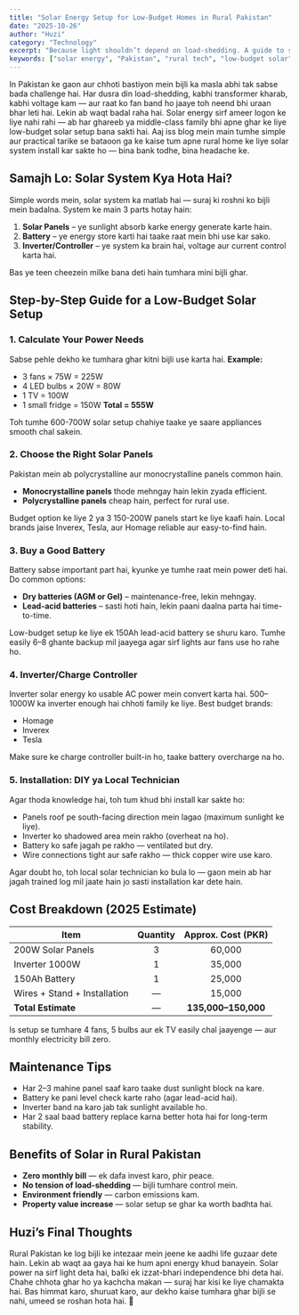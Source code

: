 ```yaml
---
title: "Solar Energy Setup for Low-Budget Homes in Rural Pakistan"
date: "2025-10-26"
author: "Huzi"
category: "Technology"
excerpt: "Because light shouldn’t depend on load-shedding. A guide to setting up affordable solar energy in rural Pakistani homes."
keywords: ["solar energy", "Pakistan", "rural tech", "low-budget solar", "renewable energy"]
---
```


In Pakistan ke gaon aur chhoti bastiyon mein bijli ka masla abhi tak sabse bada challenge hai. Har dusra din load-shedding, kabhi transformer kharab, kabhi voltage kam — aur raat ko fan band ho jaaye toh neend bhi uraan bhar leti hai. Lekin ab waqt badal raha hai. Solar energy sirf ameer logon ke liye nahi rahi — ab har ghareeb ya middle-class family bhi apne ghar ke liye low-budget solar setup bana sakti hai. Aaj iss blog mein main tumhe simple aur practical tarike se bataoon ga ke kaise tum apne rural home ke liye solar system install kar sakte ho — bina bank todhe, bina headache ke.

## Samajh Lo: Solar System Kya Hota Hai?

Simple words mein, solar system ka matlab hai — suraj ki roshni ko bijli mein badalna.
System ke main 3 parts hotay hain:

1.  **Solar Panels** – ye sunlight absorb karke energy generate karte hain.
2.  **Battery** – ye energy store karti hai taake raat mein bhi use kar sako.
3.  **Inverter/Controller** – ye system ka brain hai, voltage aur current control karta hai.

Bas ye teen cheezein milke bana deti hain tumhara mini bijli ghar.

## Step-by-Step Guide for a Low-Budget Solar Setup

### 1. Calculate Your Power Needs

Sabse pehle dekho ke tumhara ghar kitni bijli use karta hai.
**Example:**
- 3 fans × 75W = 225W
- 4 LED bulbs × 20W = 80W
- 1 TV = 100W
- 1 small fridge = 150W
**Total = 555W**

Toh tumhe 600-700W solar setup chahiye taake ye saare appliances smooth chal sakein.

### 2. Choose the Right Solar Panels

Pakistan mein ab polycrystalline aur monocrystalline panels common hain.

- **Monocrystalline panels** thode mehngay hain lekin zyada efficient.
- **Polycrystalline panels** cheap hain, perfect for rural use.

Budget option ke liye 2 ya 3 150-200W panels start ke liye kaafi hain.
Local brands jaise Inverex, Tesla, aur Homage reliable aur easy-to-find hain.

### 3. Buy a Good Battery

Battery sabse important part hai, kyunke ye tumhe raat mein power deti hai.
Do common options:

- **Dry batteries (AGM or Gel)** – maintenance-free, lekin mehngay.
- **Lead-acid batteries** – sasti hoti hain, lekin paani daalna parta hai time-to-time.

Low-budget setup ke liye ek 150Ah lead-acid battery se shuru karo.
Tumhe easily 6–8 ghante backup mil jaayega agar sirf lights aur fans use ho rahe ho.

### 4. Inverter/Charge Controller

Inverter solar energy ko usable AC power mein convert karta hai.
500–1000W ka inverter enough hai chhoti family ke liye.
Best budget brands:
- Homage
- Inverex
- Tesla

Make sure ke charge controller built-in ho, taake battery overcharge na ho.

### 5. Installation: DIY ya Local Technician

Agar thoda knowledge hai, toh tum khud bhi install kar sakte ho:
- Panels roof pe south-facing direction mein lagao (maximum sunlight ke liye).
- Inverter ko shadowed area mein rakho (overheat na ho).
- Battery ko safe jagah pe rakho — ventilated but dry.
- Wire connections tight aur safe rakho — thick copper wire use karo.

Agar doubt ho, toh local solar technician ko bula lo — gaon mein ab har jagah trained log mil jaate hain jo sasti installation kar dete hain.

## Cost Breakdown (2025 Estimate)

| Item                   | Quantity | Approx. Cost (PKR) |
| ---------------------- | :------: | :----------------: |
| 200W Solar Panels      |    3     |       60,000       |
| Inverter 1000W         |    1     |       35,000       |
| 150Ah Battery          |    1     |       25,000       |
| Wires + Stand + Installation |    —     |       15,000       |
| **Total Estimate**     |    —     | **135,000–150,000** |

Is setup se tumhare 4 fans, 5 bulbs aur ek TV easily chal jaayenge — aur monthly electricity bill zero.

## Maintenance Tips

- Har 2–3 mahine panel saaf karo taake dust sunlight block na kare.
- Battery ke pani level check karte raho (agar lead-acid hai).
- Inverter band na karo jab tak sunlight available ho.
- Har 2 saal baad battery replace karna better hota hai for long-term stability.

## Benefits of Solar in Rural Pakistan

- **Zero monthly bill** — ek dafa invest karo, phir peace.
- **No tension of load-shedding** — bijli tumhare control mein.
- **Environment friendly** — carbon emissions kam.
- **Property value increase** — solar setup se ghar ka worth badhta hai.

## Huzi’s Final Thoughts

Rural Pakistan ke log bijli ke intezaar mein jeene ke aadhi life guzaar dete hain.
Lekin ab waqt aa gaya hai ke hum apni energy khud banayein.
Solar power na sirf light deta hai, balki ek izzat-bhari independence bhi deta hai.
Chahe chhota ghar ho ya kachcha makan — suraj har kisi ke liye chamakta hai.
Bas himmat karo, shuruat karo, aur dekho kaise tumhara ghar bijli se nahi, umeed se roshan hota hai. 🌅
